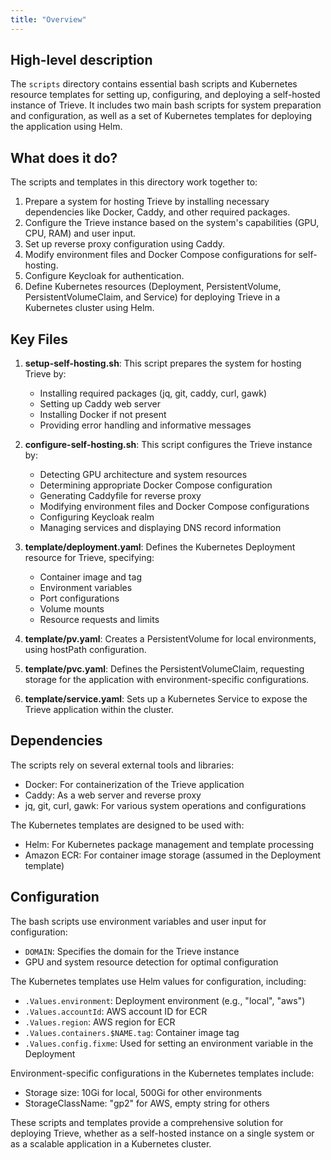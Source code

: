 ```yaml
---
title: "Overview"
---
```


## High-level description
The `scripts` directory contains essential bash scripts and Kubernetes resource templates for setting up, configuring, and deploying a self-hosted instance of Trieve. It includes two main bash scripts for system preparation and configuration, as well as a set of Kubernetes templates for deploying the application using Helm.

## What does it do?
The scripts and templates in this directory work together to:

1. Prepare a system for hosting Trieve by installing necessary dependencies like Docker, Caddy, and other required packages.
2. Configure the Trieve instance based on the system's capabilities (GPU, CPU, RAM) and user input.
3. Set up reverse proxy configuration using Caddy.
4. Modify environment files and Docker Compose configurations for self-hosting.
5. Configure Keycloak for authentication.
6. Define Kubernetes resources (Deployment, PersistentVolume, PersistentVolumeClaim, and Service) for deploying Trieve in a Kubernetes cluster using Helm.

## Key Files

1. **setup-self-hosting.sh**: This script prepares the system for hosting Trieve by:
   - Installing required packages (jq, git, caddy, curl, gawk)
   - Setting up Caddy web server
   - Installing Docker if not present
   - Providing error handling and informative messages

2. **configure-self-hosting.sh**: This script configures the Trieve instance by:
   - Detecting GPU architecture and system resources
   - Determining appropriate Docker Compose configuration
   - Generating Caddyfile for reverse proxy
   - Modifying environment files and Docker Compose configurations
   - Configuring Keycloak realm
   - Managing services and displaying DNS record information

3. **template/deployment.yaml**: Defines the Kubernetes Deployment resource for Trieve, specifying:
   - Container image and tag
   - Environment variables
   - Port configurations
   - Volume mounts
   - Resource requests and limits

4. **template/pv.yaml**: Creates a PersistentVolume for local environments, using hostPath configuration.

5. **template/pvc.yaml**: Defines the PersistentVolumeClaim, requesting storage for the application with environment-specific configurations.

6. **template/service.yaml**: Sets up a Kubernetes Service to expose the Trieve application within the cluster.

## Dependencies
The scripts rely on several external tools and libraries:

- Docker: For containerization of the Trieve application
- Caddy: As a web server and reverse proxy
- jq, git, curl, gawk: For various system operations and configurations

The Kubernetes templates are designed to be used with:

- Helm: For Kubernetes package management and template processing
- Amazon ECR: For container image storage (assumed in the Deployment template)

## Configuration
The bash scripts use environment variables and user input for configuration:

- `DOMAIN`: Specifies the domain for the Trieve instance
- GPU and system resource detection for optimal configuration

The Kubernetes templates use Helm values for configuration, including:

- `.Values.environment`: Deployment environment (e.g., "local", "aws")
- `.Values.accountId`: AWS account ID for ECR
- `.Values.region`: AWS region for ECR
- `.Values.containers.$NAME.tag`: Container image tag
- `.Values.config.fixme`: Used for setting an environment variable in the Deployment

Environment-specific configurations in the Kubernetes templates include:
- Storage size: 10Gi for local, 500Gi for other environments
- StorageClassName: "gp2" for AWS, empty string for others

These scripts and templates provide a comprehensive solution for deploying Trieve, whether as a self-hosted instance on a single system or as a scalable application in a Kubernetes cluster.